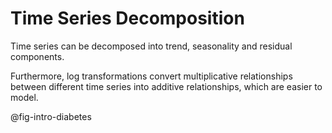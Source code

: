 # Time Series Decomposition

Time series can be decomposed into trend, seasonality and residual components.

Furthermore, log transformations convert multiplicative relationships between different time series into additive relationships, which are easier to model.

@fig-intro-diabetes